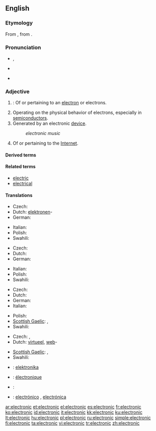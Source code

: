 ==English==

{{rank|account|party|sight|455|electronic|sea|necessary|idea}}

===Etymology===
From {{etyl|la|en}} {{term|electrinus||made of amber|lang=la}}, from {{etyl|grc|en}}  {{term|ἤλεκτρον||amber|tr=ēlektron|lang=grc|sc=polytonic}}.

===Pronunciation===
* {{a|RP}} {{IPA|/ˌɛl.ɛkˈtɹɒn.ɪk/|/ˌɛl.ɪkˈtɹɒn.ɪk/|/ɪˌlɛkˈtɹɒn.ɪk/}}, {{SAMPA|/I%lEk"trQnIk/}}
* {{a|US}} {{IPA|/ɪˌlɛkˈtɹɑː.nɪk/|/ˌiː.lɛkˈtɹɑː.nɪk/}}
* {{audio|en-us-electronic.ogg|Audio (US)}}

===Adjective===
{{en-adj|-}}

# {{context|physics|chemistry}}: Of or pertaining to an [[electron]] or electrons.
# Operating on the physical behavior of electrons, especially in [[semiconductor]]s.
# Generated by an electronic [[device]].
#: ''electronic music''
# Of or pertaining to the [[Internet]].

====Derived terms====
{{lookfrom|electronic}}

====Related terms====
* [[electric]]
* [[electrical]]

====Translations====
{{trans-top|pertaining to electrons}}
* Czech: {{t-|cs|elektronový}}
* Dutch: [[elektronen]]-
* German: {{t+|de|elektronisch}}
{{trans-mid}}
* Italian: {{t+|it|elettronico}}
* Polish: {{t-|pl|elektronowy|m}}
* Swahili: {{t|sw|ektroniki}}
{{trans-bottom}}

{{trans-top|operating on behavior of electrons}}
* Czech: {{t-|cs|elektronový}}
* Dutch: {{t-|nl|elektronisch}}
* German: {{t+|de|elektronisch}}
{{trans-mid}}
* Italian: {{t+|it|elettronico}}
* Polish: {{t+|pl|elektroniczny|m}}
* Swahili: {{t|sw|ektroniki}}
{{trans-bottom}}

{{trans-top|generated by electronic device}}
* Czech: {{t-|cs|elektronický}}
* Dutch: {{t-|nl|elektronisch}}
* German: {{t+|de|elektronisch}}
* Italian: {{t+|it|elettronico}}
{{trans-mid}}
* Polish: {{t+|pl|elektroniczny|m}}
* [[Scottish Gaelic]]: {{t-|gd|dealanach|xs=Scottish Gaelic}}, {{t-|gd|dealain|xs=Scottish Gaelic}}
* Swahili: {{t|sw|ektroniki}}
{{trans-bottom}}

{{trans-top|of or pertaining to the Internet}}
* Czech: {{t-|cs|elektronický}}, {{t-|cs|internetový}}
* Dutch: [[virtueel]], [[web]]-
{{trans-mid}}
* [[Scottish Gaelic]]: {{t-|gd|dealanach|xs=Scottish Gaelic}}, {{t-|gd|dealain|xs=Scottish Gaelic}}
* Swahili: {{t|sw|ektroniki}}
{{trans-bottom}}

{{checktrans-top}}
* {{ttbc|Esperanto}}: [[elektronika]]
* {{ttbc|French}}: [[électronique]]
{{checktrans-mid}}
* {{ttbc|German}}: {{t+|de|elektronisch}}
* {{ttbc|Spanish}}: [[electrónico]] {{m}}, [[electrónica]] {{f}}
{{checktrans-bottom}}

[[ar:electronic]]
[[et:electronic]]
[[el:electronic]]
[[es:electronic]]
[[fr:electronic]]
[[ko:electronic]]
[[id:electronic]]
[[it:electronic]]
[[kk:electronic]]
[[ku:electronic]]
[[lt:electronic]]
[[hu:electronic]]
[[pl:electronic]]
[[ru:electronic]]
[[simple:electronic]]
[[fi:electronic]]
[[ta:electronic]]
[[vi:electronic]]
[[tr:electronic]]
[[zh:electronic]]